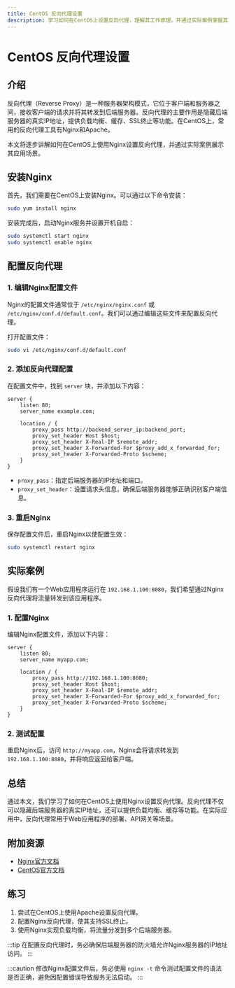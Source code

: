 ```yaml
---
title: CentOS 反向代理设置
description: 学习如何在CentOS上设置反向代理，理解其工作原理，并通过实际案例掌握其应用场景。
---
```


# CentOS 反向代理设置

## 介绍

反向代理（Reverse Proxy）是一种服务器架构模式，它位于客户端和服务器之间，接收客户端的请求并将其转发到后端服务器。反向代理的主要作用是隐藏后端服务器的真实IP地址，提供负载均衡、缓存、SSL终止等功能。在CentOS上，常用的反向代理工具有Nginx和Apache。

本文将逐步讲解如何在CentOS上使用Nginx设置反向代理，并通过实际案例展示其应用场景。

## 安装Nginx

首先，我们需要在CentOS上安装Nginx。可以通过以下命令安装：

```bash
sudo yum install nginx
```

安装完成后，启动Nginx服务并设置开机自启：

```bash
sudo systemctl start nginx
sudo systemctl enable nginx
```

## 配置反向代理

### 1. 编辑Nginx配置文件

Nginx的配置文件通常位于 `/etc/nginx/nginx.conf` 或 `/etc/nginx/conf.d/default.conf`。我们可以通过编辑这些文件来配置反向代理。

打开配置文件：

```bash
sudo vi /etc/nginx/conf.d/default.conf
```

### 2. 添加反向代理配置

在配置文件中，找到 `server` 块，并添加以下内容：

```nginx
server {
    listen 80;
    server_name example.com;

    location / {
        proxy_pass http://backend_server_ip:backend_port;
        proxy_set_header Host $host;
        proxy_set_header X-Real-IP $remote_addr;
        proxy_set_header X-Forwarded-For $proxy_add_x_forwarded_for;
        proxy_set_header X-Forwarded-Proto $scheme;
    }
}
```

- `proxy_pass`：指定后端服务器的IP地址和端口。
- `proxy_set_header`：设置请求头信息，确保后端服务器能够正确识别客户端信息。

### 3. 重启Nginx

保存配置文件后，重启Nginx以使配置生效：

```bash
sudo systemctl restart nginx
```

## 实际案例

假设我们有一个Web应用程序运行在 `192.168.1.100:8080`，我们希望通过Nginx反向代理将流量转发到该应用程序。

### 1. 配置Nginx

编辑Nginx配置文件，添加以下内容：

```nginx
server {
    listen 80;
    server_name myapp.com;

    location / {
        proxy_pass http://192.168.1.100:8080;
        proxy_set_header Host $host;
        proxy_set_header X-Real-IP $remote_addr;
        proxy_set_header X-Forwarded-For $proxy_add_x_forwarded_for;
        proxy_set_header X-Forwarded-Proto $scheme;
    }
}
```

### 2. 测试配置

重启Nginx后，访问 `http://myapp.com`，Nginx会将请求转发到 `192.168.1.100:8080`，并将响应返回给客户端。

## 总结

通过本文，我们学习了如何在CentOS上使用Nginx设置反向代理。反向代理不仅可以隐藏后端服务器的真实IP地址，还可以提供负载均衡、缓存等功能。在实际应用中，反向代理常用于Web应用程序的部署、API网关等场景。

## 附加资源

- [Nginx官方文档](https://nginx.org/en/docs/)
- [CentOS官方文档](https://www.centos.org/docs/)

## 练习

1. 尝试在CentOS上使用Apache设置反向代理。
2. 配置Nginx反向代理，使其支持SSL终止。
3. 使用Nginx实现负载均衡，将流量分发到多个后端服务器。

:::tip
在配置反向代理时，务必确保后端服务器的防火墙允许Nginx服务器的IP地址访问。
:::

:::caution
修改Nginx配置文件后，务必使用 `nginx -t` 命令测试配置文件的语法是否正确，避免因配置错误导致服务无法启动。
:::